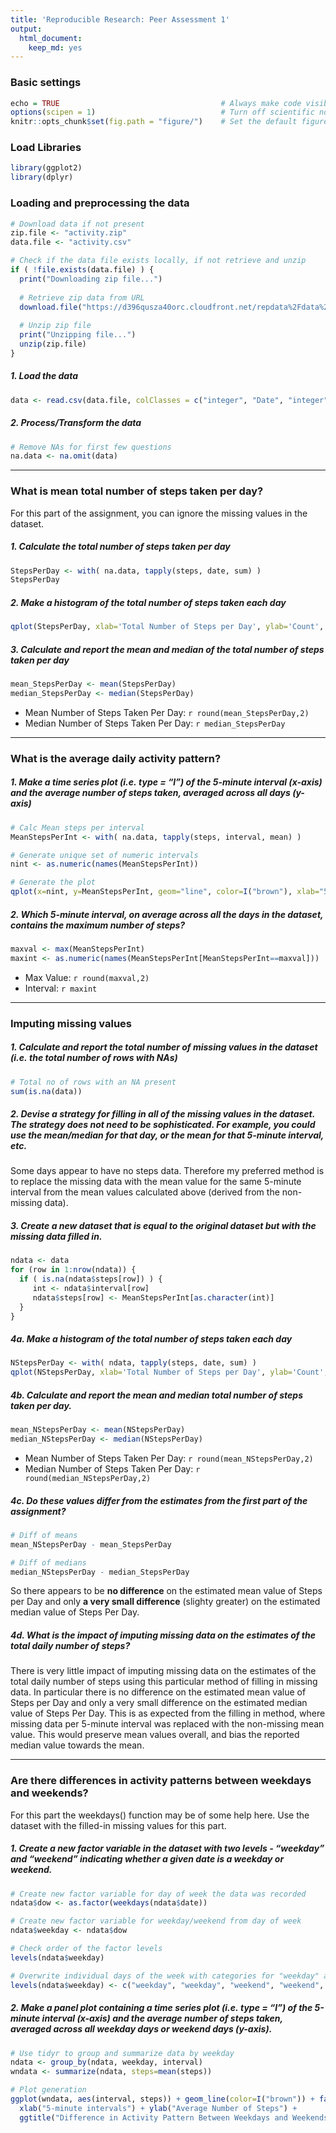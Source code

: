 ```yaml
---
title: 'Reproducible Research: Peer Assessment 1'
output:
  html_document:
    keep_md: yes
---
```


### Basic settings
```r
echo = TRUE                                    # Always make code visible
options(scipen = 1)                            # Turn off scientific notations for numbers
knitr::opts_chunk$set(fig.path = "figure/")    # Set the default figure output dir
```

### Load Libraries
```r
library(ggplot2)
library(dplyr)
```

### Loading and preprocessing the data
```r
# Download data if not present
zip.file <- "activity.zip"
data.file <- "activity.csv"

# Check if the data file exists locally, if not retrieve and unzip
if ( !file.exists(data.file) ) {
  print("Downloading zip file...") 
  
  # Retrieve zip data from URL
  download.file("https://d396qusza40orc.cloudfront.net/repdata%2Fdata%2Factivity.zip", zip.file)
  
  # Unzip zip file
  print("Unzipping file...")       
  unzip(zip.file)  
}
```

##### 1. Load the data
```r
data <- read.csv(data.file, colClasses = c("integer", "Date", "integer"))
```

##### 2. Process/Transform the data
```r
# Remove NAs for first few questions
na.data <- na.omit(data)
```

---

### What is mean total number of steps taken per day?
For this part of the assignment, you can ignore the missing values in the dataset.

##### 1. Calculate the total number of steps taken per day
```r
StepsPerDay <- with( na.data, tapply(steps, date, sum) )
StepsPerDay
```

##### 2. Make a histogram of the total number of steps taken each day
```r
qplot(StepsPerDay, xlab='Total Number of Steps per Day', ylab='Count', binwidth=500)
```

##### 3. Calculate and report the mean and median of the total number of steps taken per day
```r
mean_StepsPerDay <- mean(StepsPerDay)
median_StepsPerDay <- median(StepsPerDay)
```

* Mean Number of Steps Taken Per Day:    `r round(mean_StepsPerDay,2)`
* Median Number of Steps Taken Per Day:  `r median_StepsPerDay`

---

### What is the average daily activity pattern?

##### 1. Make a time series plot (i.e. type = "l") of the 5-minute interval (x-axis) and the average number of steps taken, averaged across all days (y-axis)

```r
# Calc Mean steps per interval
MeanStepsPerInt <- with( na.data, tapply(steps, interval, mean) )

# Generate unique set of numeric intervals
nint <- as.numeric(names(MeanStepsPerInt))

# Generate the plot
qplot(x=nint, y=MeanStepsPerInt, geom="line", color=I("brown"), xlab="5-minute interval", ylab="Average number of steps taken per interval", main="Time Series Plot of 5-minute Intervals Averaged Over All days")
```

##### 2. Which 5-minute interval, on average across all the days in the dataset, contains the maximum number of steps?
```r
maxval <- max(MeanStepsPerInt)
maxint <- as.numeric(names(MeanStepsPerInt[MeanStepsPerInt==maxval]))
```
* Max Value: `r round(maxval,2)`
* Interval:  `r maxint`

---

### Imputing missing values
##### 1. Calculate and report the total number of missing values in the dataset (i.e. the total number of rows with NAs)
```r
# Total no of rows with an NA present
sum(is.na(data))
```

##### 2. Devise a strategy for filling in all of the missing values in the dataset. The strategy does not need to be sophisticated. For example, you could use the mean/median for that day, or the mean for that 5-minute interval, etc.

Some days appear to have no steps data. Therefore my preferred method is to replace the missing data with the mean value for the same 5-minute interval from the mean values calculated above (derived from the non-missing data).

##### 3. Create a new dataset that is equal to the original dataset but with the missing data filled in.
```r
ndata <- data
for (row in 1:nrow(ndata)) {
  if ( is.na(ndata$steps[row]) ) {
     int <- ndata$interval[row]
     ndata$steps[row] <- MeanStepsPerInt[as.character(int)]
  }
}
```

##### 4a. Make a histogram of the total number of steps taken each day
```r
NStepsPerDay <- with( ndata, tapply(steps, date, sum) )
qplot(NStepsPerDay, xlab='Total Number of Steps per Day', ylab='Count', binwidth=500)
```

##### 4b. Calculate and report the mean and median total number of steps taken per day. 
```r
mean_NStepsPerDay <- mean(NStepsPerDay)
median_NStepsPerDay <- median(NStepsPerDay)
```
* Mean Number of Steps Taken Per Day:    `r round(mean_NStepsPerDay,2)`
* Median Number of Steps Taken Per Day:  `r round(median_NStepsPerDay,2)`

##### 4c. Do these values differ from the estimates from the first part of the assignment? 
```r
# Diff of means
mean_NStepsPerDay - mean_StepsPerDay

# Diff of medians
median_NStepsPerDay - median_StepsPerDay
```

So there appears to be **no difference** on the estimated mean value of Steps per Day and only **a very small difference** (slighty greater) on the estimated median value of Steps Per Day.

##### 4d. What is the impact of imputing missing data on the estimates of the total daily number of steps?
There is very little impact of imputing missing data on the estimates of the total daily number of steps using this particular method of filling in missing data. In particular there is no difference on the estimated mean value of Steps per Day and only a very small difference on the estimated median value of Steps Per Day. This is as expected from the filling in method, where missing data per 5-minute interval was replaced with the non-missing mean value. This would preserve mean values overall, and bias the reported median value towards the mean.

---

### Are there differences in activity patterns between weekdays and weekends?
For this part the weekdays() function may be of some help here. Use the dataset with the filled-in missing values for this part.

##### 1. Create a new factor variable in the dataset with two levels - "weekday" and "weekend" indicating whether a given date is a weekday or weekend.

```r
# Create new factor variable for day of week the data was recorded
ndata$dow <- as.factor(weekdays(ndata$date))

# Create new factor variable for weekday/weekend from day of week
ndata$weekday <- ndata$dow

# Check order of the factor levels
levels(ndata$weekday)

# Overwrite individual days of the week with categories for "weekday" and "weekend"
levels(ndata$weekday) <- c("weekday", "weekday", "weekend", "weekend", "weekday", "weekday", "weekday")
```


##### 2. Make a panel plot containing a time series plot (i.e. type = "l") of the 5-minute interval (x-axis) and the average number of steps taken, averaged across all weekday days or weekend days (y-axis). 

``` r
# Use tidyr to group and summarize data by weekday
ndata <- group_by(ndata, weekday, interval)
wndata <- summarize(ndata, steps=mean(steps))

# Plot generation
ggplot(wndata, aes(interval, steps)) + geom_line(color=I("brown")) + facet_grid(weekday ~ .) + 
  xlab("5-minute intervals") + ylab("Average Number of Steps") + 
  ggtitle("Difference in Activity Pattern Between Weekdays and Weekends")
```
